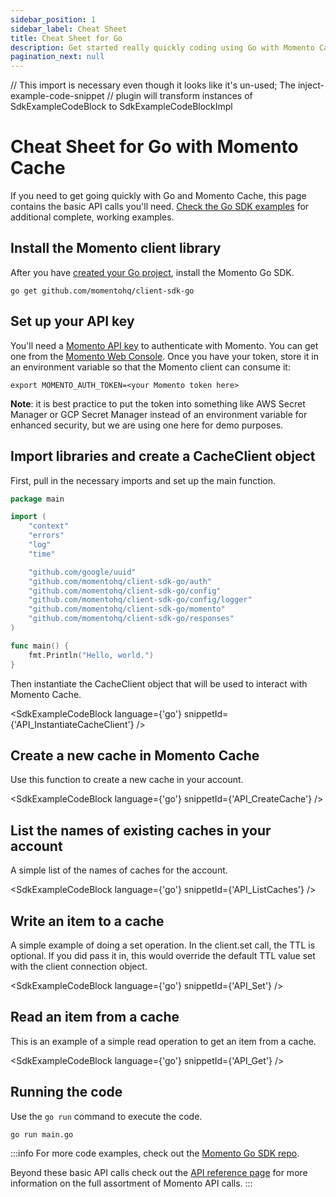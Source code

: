 ```yaml
---
sidebar_position: 1
sidebar_label: Cheat Sheet
title: Cheat Sheet for Go
description: Get started really quickly coding using Go with Momento Cache
pagination_next: null
---
```


// This import is necessary even though it looks like it's un-used; The inject-example-code-snippet
// plugin will transform instances of SdkExampleCodeBlock to SdkExampleCodeBlockImpl

# Cheat Sheet for Go with Momento Cache

If you need to get going quickly with Go and Momento Cache, this page contains the basic API calls you'll need. [Check the Go SDK examples](https://github.com/momentohq/client-sdk-go/tree/main/examples) for additional complete, working examples.

## Install the Momento client library

After you have [created your Go project](https://go.dev/doc/code#Command), install the Momento Go SDK.
```cli
go get github.com/momentohq/client-sdk-go
```

## Set up your API key

You'll need a [Momento API key](/cache/develop/authentication/api-keys.md) to authenticate with Momento.  You can get one from the [Momento Web Console](https://console.gomomento.com/caches).
Once you have your token, store it in an environment variable so that the Momento client can consume it:

```
export MOMENTO_AUTH_TOKEN=<your Momento token here>
```

**Note**: it is best practice to put the token into something like AWS Secret Manager or GCP Secret Manager instead of an environment variable for enhanced security, but we are using one here for demo purposes.

## Import libraries and create a CacheClient object
First, pull in the necessary imports and set up the main function.

```go
package main

import (
	"context"
	"errors"
	"log"
	"time"

	"github.com/google/uuid"
	"github.com/momentohq/client-sdk-go/auth"
	"github.com/momentohq/client-sdk-go/config"
	"github.com/momentohq/client-sdk-go/config/logger"
	"github.com/momentohq/client-sdk-go/momento"
	"github.com/momentohq/client-sdk-go/responses"
)

func main() {
    fmt.Println("Hello, world.")
}
```

Then instantiate the CacheClient object that will be used to interact with Momento Cache.

<SdkExampleCodeBlock language={'go'} snippetId={'API_InstantiateCacheClient'} />

## Create a new cache in Momento Cache
Use this function to create a new cache in your account.

<SdkExampleCodeBlock language={'go'} snippetId={'API_CreateCache'} />

## List the names of existing caches in your account
A simple list of the names of caches for the account.

<SdkExampleCodeBlock language={'go'} snippetId={'API_ListCaches'} />

## Write an item to a cache
A simple example of doing a set operation. In the client.set call, the TTL is optional. If you did pass it in, this would override the default TTL value set with the client connection object.

<SdkExampleCodeBlock language={'go'} snippetId={'API_Set'} />

## Read an item from a cache
This is an example of a simple read operation to get an item from a cache.

<SdkExampleCodeBlock language={'go'} snippetId={'API_Get'} />

## Running the code
Use the `go run` command to execute the code.

```cli
go run main.go
```

:::info
For more code examples, check out the [Momento Go SDK repo](https://github.com/momentohq/client-sdk-go/tree/main/examples).

Beyond these basic API calls check out the [API reference page](./../../cache/develop/api-reference/index.mdx) for more information on the full assortment of Momento API calls.
:::
